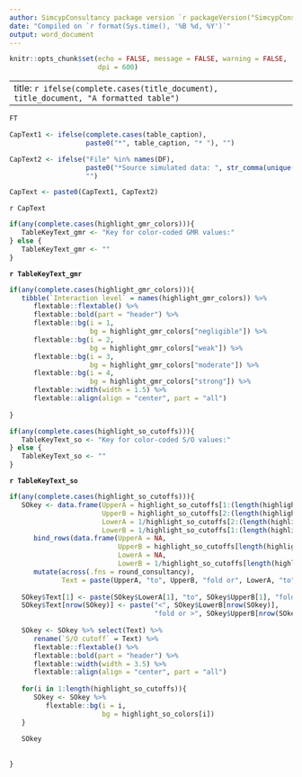 ```yaml
---
author: SimcypConsultancy package version `r packageVersion("SimcypConsultancy")`
date: "Compiled on `r format(Sys.time(), '%B %d, %Y')`"
output: word_document
---
```


```r

knitr::opts_chunk$set(echo = FALSE, message = FALSE, warning = FALSE, 
                      dpi = 600)

```

---
title: `r ifelse(complete.cases(title_document), title_document, "A formatted table")`
---

```r

FT

```

```r

CapText1 <- ifelse(complete.cases(table_caption), 
                   paste0("*", table_caption, "* "), "")

CapText2 <- ifelse("File" %in% names(DF), 
                   paste0("*Source simulated data: ", str_comma(unique(DF$File)), "*"), 
                   "")

CapText <- paste0(CapText1, CapText2)

```

`r CapText`

```r

if(any(complete.cases(highlight_gmr_colors))){
   TableKeyText_gmr <- "Key for color-coded GMR values:"
} else {
   TableKeyText_gmr <- ""
}

```

**`r TableKeyText_gmr`**

```r

if(any(complete.cases(highlight_gmr_colors))){
   tibble(`Interaction level` = names(highlight_gmr_colors)) %>% 
      flextable::flextable() %>% 
      flextable::bold(part = "header") %>% 
      flextable::bg(i = 1, 
                    bg = highlight_gmr_colors["negligible"]) %>% 
      flextable::bg(i = 2, 
                    bg = highlight_gmr_colors["weak"]) %>% 
      flextable::bg(i = 3, 
                    bg = highlight_gmr_colors["moderate"]) %>% 
      flextable::bg(i = 4, 
                    bg = highlight_gmr_colors["strong"]) %>% 
      flextable::width(width = 1.5) %>% 
      flextable::align(align = "center", part = "all")
   
} 

```


```r

if(any(complete.cases(highlight_so_cutoffs))){
   TableKeyText_so <- "Key for color-coded S/O values:"
} else {
   TableKeyText_so <- ""
}

```

**`r TableKeyText_so`**

```r

if(any(complete.cases(highlight_so_cutoffs))){
   SOkey <- data.frame(UpperA = highlight_so_cutoffs[1:(length(highlight_so_cutoffs)-1)], 
                       UpperB = highlight_so_cutoffs[2:(length(highlight_so_cutoffs))], 
                       LowerA = 1/highlight_so_cutoffs[2:(length(highlight_so_cutoffs))], 
                       LowerB = 1/highlight_so_cutoffs[1:(length(highlight_so_cutoffs)-1)]) %>% 
      bind_rows(data.frame(UpperA = NA, 
                           UpperB = highlight_so_cutoffs[length(highlight_so_cutoffs)], 
                           LowerA = NA, 
                           LowerB = 1/highlight_so_cutoffs[length(highlight_so_cutoffs)])) %>% 
      mutate(across(.fns = round_consultancy), 
             Text = paste(UpperA, "to", UpperB, "fold or", LowerA, "to", LowerB, "fold"))
   
   SOkey$Text[1] <- paste(SOkey$LowerA[1], "to", SOkey$UpperB[1], "fold")
   SOkey$Text[nrow(SOkey)] <- paste("<", SOkey$LowerB[nrow(SOkey)], 
                                    "fold or >", SOkey$UpperB[nrow(SOkey)], "fold")
   
   SOkey <- SOkey %>% select(Text) %>% 
      rename(`S/O cutoff` = Text) %>% 
      flextable::flextable() %>% 
      flextable::bold(part = "header") %>% 
      flextable::width(width = 3.5) %>% 
      flextable::align(align = "center", part = "all")
   
   for(i in 1:length(highlight_so_cutoffs)){
      SOkey <- SOkey %>% 
         flextable::bg(i = i, 
                       bg = highlight_so_colors[i])
   }
   
   SOkey 
   
   
} 

```





